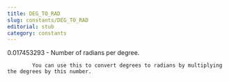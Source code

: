 ```yaml
---
title: DEG_TO_RAD
slug: constants/DEG_TO_RAD
editorial: stub
category: constants
---
```


<LSLConstant
	name="DEG_TO_RAD"
	type="float"
	value="0.017453293"
/>

0.017453293 - Number of radians per degree.

			You can use this to convert degrees to radians by multiplying the degrees by this number.
